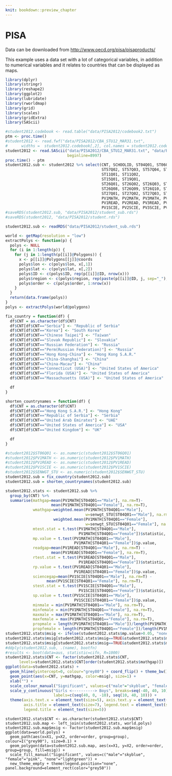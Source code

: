 ```yaml
---
knit: bookdown::preview_chapter
---
```


# PISA

Data can be downloaded from [http://www.oecd.org/pisa/pisaproducts/](http://www.oecd.org/pisa/pisaproducts/database-cbapisa2012.htm)

This example uses a data set with a lot of categorical variables, in addition to numerical variables and it relates to countries that can be displayed as maps.


```r
library(dplyr)
library(stringr)
library(reshape2)
library(ggplot2)
library(lubridate)
library(rworldmap)
library(grid)    
library(scales)
library(gridExtra)
library(SAScii)
```

```r
#student2012.codebook <- read.table("data/PISA2012/codebook2.txt")
ptm <- proc.time()
#student2012 <- read.fwf("data/PISA2012/CBA_STU12_MAR31.txt",
#      widths =  student2012.codebook[,2], col.names = student2012.codebook[,1], n=10) 
student2012 <- read.SAScii("data/PISA2012/CBA_STU12_MAR31.txt", "data/PISA2012/PISA2012_SAS_CBA_student.sas",
                           beginline=8997)
proc.time() - ptm
student2012.sub <- student2012 %>% select(CNT, SCHOOLID, ST04Q01, ST06Q01, ST57Q01, 
                                          ST57Q02, ST57Q03, ST57Q04, ST57Q05, ST57Q06, 
                                          ST11Q01, ST11Q02,
                                          ST15Q01, ST19Q01,
                                          ST26Q01, ST26Q02, ST26Q03, ST26Q04, ST26Q05, ST26Q06, ST26Q07, 
                                          ST26Q08, ST26Q09, ST26Q10, ST26Q11, ST26Q12, ST26Q13, ST26Q14, 
                                          ST27Q01, ST27Q02, ST27Q03, ST27Q04, ST27Q05, ST28Q01,
                                          PV1MATH, PV2MATH, PV3MATH, PV4MATH, PV5MATH, 
                                          PV1READ, PV2READ, PV3READ, PV4READ, PV5READ, 
                                          PV1SCIE, PV2SCIE, PV3SCIE, PV4SCIE, PV5SCIE, SENWGT_STU)
#saveRDS(student2012.sub, "data/PISA2012/student_sub.rds")
#saveRDS(student2012, "data/PISA2012/student.rds")

student2012.sub <- readRDS("data/PISA2012/student_sub.rds")
```

```r
world <- getMap(resolution = "low")
extractPolys <- function(p) {
  polys <- NULL
  for (i in 1:length(p)) {
    for (j in 1:length(p[[i]]@Polygons)) {
      x <- p[[i]]@Polygons[[j]]@coords
      polys$lon <- c(polys$lon, x[,1])
      polys$lat <- c(polys$lat, x[,2])
      polys$ID <- c(polys$ID, rep(p[[i]]@ID, nrow(x)))
      polys$region <- c(polys$region, rep(paste(p[[i]]@ID, j, sep="_"), nrow(x)))
      polys$order <- c(polys$order, 1:nrow(x))
    }
  }
  return(data.frame(polys))
}
polys <- extractPolys(world@polygons)
```

```r
fix_country = function(df) {
  df$CNT = as.character(df$CNT)
  df$CNT[df$CNT=="Serbia"] <- "Republic of Serbia"
  df$CNT[df$CNT=="Korea"] <- "South Korea"
  df$CNT[df$CNT=="Chinese Taipei"] <- "Taiwan"
  df$CNT[df$CNT=="Slovak Republic"] <- "Slovakia"
  df$CNT[df$CNT=="Russian Federation"] <- "Russia"
  df$CNT[df$CNT=="Perm(Russian Federation)"] <- "Russia"
  df$CNT[df$CNT=="Hong Kong-China"] <- "Hong Kong S.A.R."
  df$CNT[df$CNT=="China-Shanghai"] <- "China"
  df$CNT[df$CNT=="China-Macau"] <- "China"
  df$CNT[df$CNT=="Connecticut (USA)"] <- "United States of America"
  df$CNT[df$CNT=="Florida (USA)"] <- "United States of America"
  df$CNT[df$CNT=="Massachusetts (USA)"] <- "United States of America"

  df
}

shorten_countrynames = function(df) {
  df$CNT = as.character(df$CNT)
  df$CNT[df$CNT=="Hong Kong S.A.R."] <- "Hong Kong"
  df$CNT[df$CNT=="Republic of Serbia"] <- "Serbia"
  df$CNT[df$CNT=="United Arab Emirates"] <- "UAE"
  df$CNT[df$CNT=="United States of America"] <- "USA"
  df$CNT[df$CNT=="United Kingdom"] <- "UK"

  df
}

#student2012$ST06Q01 <- as.numeric(student2012$ST06Q01)
#student2012$PV1MATH <- as.numeric(student2012$PV1MATH)
#student2012$PV1READ <- as.numeric(student2012$PV1READ)
#student2012$PV1SCIE <- as.numeric(student2012$PV1SCIE)
#student2012$SENWGT_STU <- as.numeric(student2012$SENWGT_STU)
student2012.sub = fix_country(student2012.sub)
student2012.sub = shorten_countrynames(student2012.sub)
```

```r
student2012.stats <- student2012.sub %>% 
  group_by(CNT) %>%
  summarise(mathgap=mean(PV1MATH[ST04Q01=="Male"], na.rm=T)-
                    mean(PV1MATH[ST04Q01=="Female"], na.rm=T),
            wmathgap=weighted.mean(PV1MATH[ST04Q01=="Male"], 
                                   w=senwgt_STU[ST04Q01=="Male"], na.rm=T)-
                     weighted.mean(PV1MATH[ST04Q01=="Female"],
                                   w=senwgt_STU[ST04Q01=="Female"], na.rm=T),
            mtest.stat = t.test(PV1MATH[ST04Q01=="Male"],
                                PV1MATH[ST04Q01=="Female"])$statistic, 
            mp.value = t.test(PV1MATH[ST04Q01=="Male"],
                              PV1MATH[ST04Q01=="Female"])$p.value,
            readgap=mean(PV1READ[ST04Q01=="Male"], na.rm=T) -
                    mean(PV1READ[ST04Q01=="Female"], na.rm=T),
            rtest.stat = t.test(PV1READ[ST04Q01=="Male"],
                                PV1READ[ST04Q01=="Female"])$statistic, 
            rp.value = t.test(PV1READ[ST04Q01=="Male"], 
                              PV1READ[ST04Q01=="Female"])$p.value,
            sciencegap=mean(PV1SCIE[ST04Q01=="Male"], na.rm=T) -
                  mean(PV1SCIE[ST04Q01=="Female"], na.rm=T),
            stest.stat = t.test(PV1SCIE[ST04Q01=="Male"],
                                PV1SCIE[ST04Q01=="Female"])$statistic, 
            sp.value = t.test(PV1SCIE[ST04Q01=="Male"],
                              PV1SCIE[ST04Q01=="Female"])$p.value,         
            minmale = min(PV1MATH[ST04Q01=="Male"], na.rm=T), 
            minfemale = min(PV1MATH[ST04Q01=="Female"], na.rm=T), 
            maxmale = max(PV1MATH[ST04Q01=="Male"], na.rm=T), 
            maxfemale = max(PV1MATH[ST04Q01=="Female"], na.rm=T), 
            propmale = length(PV1MATH[ST04Q01=="Male"])/length(PV1MATH), 
            propfemale = length(PV1MATH[ST04Q01=="Female"])/length(PV1MATH))
student2012.stats$msig <- ifelse(student2012.stats$mp.value>0.05, "none", TRUE)
student2012.stats$msig[student2012.stats$msig==TRUE&student2012.stats$mtest.stat>0] <- "male"
student2012.stats$msig[student2012.stats$msig==TRUE&student2012.stats$mtest.stat<0] <- "female"
#ddply(student2012.sub, .(name), bootfn)
#results <- boot(data=aus, statistic=cifn, R=1000)
student2012.stats$CNT <- factor(student2012.stats$CNT, 
      levels=student2012.stats$CNT[order(student2012.stats$mathgap)])
ggplot(data=student2012.stats) + 
  geom_hline(yintercept=0, colour="grey80") + coord_flip() + theme_bw() + 
  geom_point(aes(x=CNT, y=mathgap, color=msig), size=1) + 
  xlab("") +  
  scale_colour_manual("Significant", values=c("male"="skyblue", "female"="pink", "none"="lightgreen")) +
  scale_y_continuous("Girls <----------> Boys", breaks=seq(-40, 40, 10), limits=c(-45, 45), 
                     labels=c(seq(40, 0, -10), seq(10, 40, 10))) + 
  theme(axis.text.x = element_text(size=5), axis.text.y = element_text(size=5), 
        axis.title = element_text(size=7), legend.text = element_text(size=5),
        legend.title = element_text(size=5))
```

```
student2012.stats$CNT <- as.character(student2012.stats$CNT)
student2012.sub.map <- left_join(student2012.stats, world.polys)
student2012.sub.map$msig <- factor(student2012.sub.map$msig)
ggplot(data=world.polys) + 
  geom_path(aes(x=X1, y=X2, order=order, group=group), colour=I("grey90"), size=0.1) + 
  geom_polygon(data=student2012.sub.map, aes(x=X1, y=X2, order=order, group=group, fill=msig)) +
  scale_fill_manual("Significant", values=c("male"="skyblue", "female"="pink", "none"="lightgreen")) +
  new_theme_empty + theme(legend.position="none", panel.background=element_rect(color="grey50"))
```

